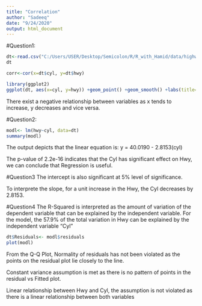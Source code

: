---
title: "Correlation"
author: "Sadeeq"
date: "9/24/2020"
output: html_document
---
#Question1:

```{r}
dt<-read.csv("C:/Users/USER/Desktop/Semicolon/R/R_with_Hamid/data/highway_mpg.csv", header=T, dec=".", sep=",")
dt

corr<-cor(x=dt$cyl, y=dt$hwy)

library(ggplot2)
ggplot(dt, aes(x=cyl, y=hwy)) +geom_point() +geom_smooth() +labs(title="Relationship between CYL and HWY")

```
There exist a negative relationship between variables as x tends to increase, y decreases and vice versa.

#Question2:
```{r}
modl<- lm(hwy~cyl, data=dt)
summary(modl)

```
The output depicts that the linear equation is: y = 40.0190 - 2.8153(cyl) 

The  p-value of 2.2e-16 indicates that the Cyl has significant effect on Hwy, we can conclude that Regression is useful.

#Question3
The intercept is also significant at 5% level of significance.

To interprete the slope, for a unit increase in the Hwy, the Cyl decreases by 2.8153.

#Question4
The R-Squared is interpreted as the amount of variation of the dependent variable that can be explained by the independent variable. For the model, the 57.9% of the total variation in Hwy can be explained by the independent variable "Cyl"

```{r}
dt$Residuals<- modl$residuals
plot(modl)
```

From the Q-Q Plot, Normality of residuals has not been violated as the points on the residual plot lie closely to the line.

Constant variance assumption is met as there is no pattern of points in the residual vs Fitted plot.

Linear relationship between Hwy and Cyl, the assumption is not violated as there is a linear relationship between both variables